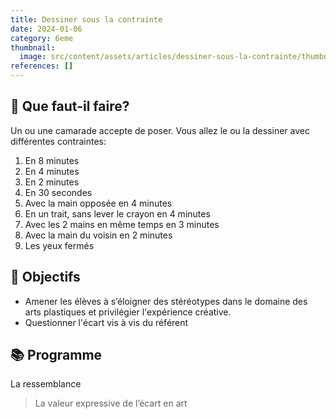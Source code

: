 ```yaml
---
title: Dessiner sous la contrainte
date: 2024-01-06
category: 6eme
thumbnail:
  image: src/content/assets/articles/dessiner-sous-la-contrainte/thumbnail/image.gif
references: []
---
```

## 🧐 Que faut-il faire?

Un ou une camarade accepte de poser. Vous allez le ou la dessiner avec différentes contraintes:

1. En 8 minutes
2. En 4 minutes
3. En 2 minutes
4. En 30 secondes
5. Avec la main opposée en 4 minutes
6. En un trait, sans lever le crayon en 4 minutes
7. Avec les 2 mains en même temps en 3 minutes
8. Avec la main du voisin en 2 minutes
9. Les yeux fermés

## 🏁 Objectifs

* Amener les élèves à s’éloigner des stéréotypes dans le domaine des arts plastiques et privilégier l'expérience créative.
* Questionner l'écart vis à vis du référent

## 📚 Programme

La ressemblance

> La valeur expressive de l’écart en art
